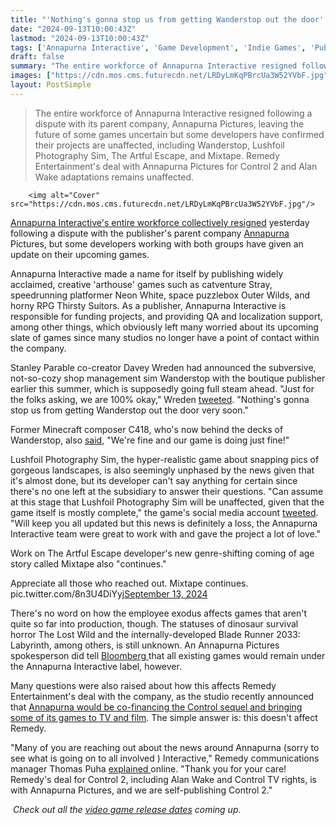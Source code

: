 ```yaml
---
title: "'Nothing's gonna stop us from getting Wanderstop out the door': Annapurna Interactive partners react to mass resignations, as Remedy says its Control 2 deal is unaffected"
date: "2024-09-13T10:00:43Z"
lastmod: "2024-09-13T10:00:43Z"
tags: ['Annapurna Interactive', 'Game Development', 'Indie Games', 'Publisher', 'Resignation', 'Wanderstop', 'Lushfoil Photography Sim', 'The Artful Escape', 'Mixtape', 'The Lost Wild', 'Blade Runner 2033: Labyrinth', 'Remedy Entertainment', 'Control', 'Alan Wake']
draft: false
summary: "The entire workforce of Annapurna Interactive resigned following a dispute with its parent company, Annapurna Pictures, leaving the future of some games uncertain but some developers have confirmed their projects are unaffected, including Wanderstop, Lushfoil Photography Sim, The Artful Escape, and Mixtape. Remedy Entertainment's deal with Annapurna Pictures for Control 2 and Alan Wake adaptations remains unaffected."
images: ["https://cdn.mos.cms.futurecdn.net/LRDyLmKqPBrcUa3W52YVbF.jpg"]
layout: PostSimple
---
```

> The entire workforce of Annapurna Interactive resigned following a dispute with its parent company, Annapurna Pictures, leaving the future of some games uncertain but some developers have confirmed their projects are unaffected, including Wanderstop, Lushfoil Photography Sim, The Artful Escape, and Mixtape. Remedy Entertainment's deal with Annapurna Pictures for Control 2 and Alan Wake adaptations remains unaffected.


        <img alt="Cover" src="https://cdn.mos.cms.futurecdn.net/LRDyLmKqPBrcUa3W52YVbF.jpg"/>
        
[Annapurna Interactive's entire workforce collectively resigned](https://www.gamesradar.com/games/all-25-members-of-annapurna-interactive-reportedly-resign-following-a-dispute-with-the-publishers-owner/) yesterday following a dispute with the publisher's parent company [Annapurna](https://www.gamesradar.com/tag/annapurna-interactive/) Pictures, but some developers working with both groups have given an update on their upcoming games.

Annapurna Interactive made a name for itself by publishing widely acclaimed, creative 'arthouse' games such as catventure Stray, speedrunning platformer Neon White, space puzzlebox Outer Wilds, and horny RPG Thirsty Suitors. As a publisher, Annapurna Interactive is responsible for funding projects, and providing QA and localization support, among other things, which obviously left many worried about its upcoming slate of games since many studios no longer have a point of contact within the company.

Stanley Parable co-creator Davey Wreden had announced the subversive, not-so-cozy shop management sim Wanderstop with the boutique publisher earlier this summer, which is supposedly going full steam ahead. "Just for the folks asking, we are 100% okay," Wreden [tweeted](https://x.com/HelloCakebread/status/1834371275168653465). "Nothing's gonna stop us from getting Wanderstop out the door very soon."

Former Minecraft composer C418, who's now behind the decks of Wanderstop, also [said](https://x.com/C418/status/1834462042817782190), "We're fine and our game is doing just fine!"

Lushfoil Photography Sim, the hyper-realistic game about snapping pics of gorgeous landscapes, is also seemingly unphased by the news given that it's almost done, but its developer can't say anything for certain since there's no one left at the subsidiary to answer their questions. "Can assume at this stage that Lushfoil Photography Sim will be unaffected, given that the game itself is mostly complete," the game's social media account [tweeted](https://x.com/lushfoil/status/1834392601702916476). "Will keep you all updated but this news is definitely a loss, the Annapurna Interactive team were great to work with and gave the project a lot of love."

Work on The Artful Escape developer's new genre-shifting coming of age story called Mixtape also "continues."

Appreciate all those who reached out. Mixtape continues. pic.twitter.com/8n3U4DiYyj[September 13, 2024](https://twitter.com/bnd_studio/status/1834416377803014369)

There's no word on how the employee exodus affects games that aren't quite so far into production, though. The statuses of dinosaur survival horror The Lost Wild and the internally-developed Blade Runner 2033: Labyrinth, among others, is still unknown. An Annapurna Pictures spokesperson did tell [Bloomberg ](https://www.bloomberg.com/news/articles/2024-09-12/annapurna-video-game-team-resigns-leaving-partners-scrambling?accessToken=eyJhbGciOiJIUzI1NiIsInR5cCI6IkpXVCJ9.eyJzb3VyY2UiOiJTdWJzY3JpYmVyR2lmdGVkQXJ0aWNsZSIsImlhdCI6MTcyNjE3NzQyOSwiZXhwIjoxNzI2NzgyMjI5LCJhcnRpY2xlSWQiOiJTSlBZWklUMEFGQjQwMCIsImJjb25uZWN0SWQiOiJCMUVBQkI5NjQ2QUM0REZFQTJBRkI4MjI1MzgyQTJFQSJ9.BpoA_wBJDrNbDbgj_LjnVUJQg6SM_vsIzWUEM6v85xE)that all existing games would remain under the Annapurna Interactive label, however.

Many questions were also raised about how this affects Remedy Entertainment's deal with the company, as the studio recently announced that [Annapurna would be co-financing the Control sequel and bringing some of its games to TV and film](https://www.gamesradar.com/entertainment/horror-shows/remedy-confirms-the-alan-wake-amc-tv-series-is-dead-as-it-confirms-new-partnership-with-annapurna-to-develop-and-produce-control-and-alan-wake-franchises-for-film-and-television/). The simple answer is: this doesn't affect Remedy.

"Many of you are reaching out about the news around Annapurna (sorry to see what is going on to all involved ) Interactive," Remedy communications manager Thomas Puha [explained ](https://x.com/RiotRMD/status/1834409934202589679)online. "Thank you for your care! Remedy's deal for Control 2, including Alan Wake and Control TV rights, is with Annapurna Pictures, and we are self-publishing Control 2."

 *Check out all the *[<em>video game release dates</em>](https://www.gamesradar.com/video-game-release-dates/)* coming up.* 
        